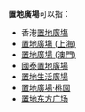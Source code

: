 '''置地廣場'''可以指：
* 香港[[置地廣塲|置地廣塲]]
* [[置地廣塲_(上海)|置地廣塲 (上海)]]
* [[置地廣場_(澳門)|置地廣場 (澳門)]]
* [[國泰置地廣場|國泰置地廣場]]
* [[置地生活廣場|置地生活廣場]]
* [[置地廣場·桃園|置地廣場·桃園]]
* [[置地东方广场|置地东方广场]]
{{Disambiguation|cat=四字建築物消歧義}}